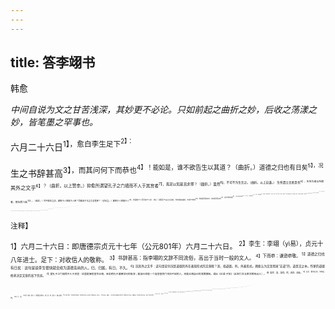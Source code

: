 ```yaml
---
---
---
```

title: 答李翊书
---



韩愈

*中间自说为文之甘苦浅深，其妙更不必论。只如前起之曲折之妙，后收之荡漾之妙，皆笔墨之罕事也。*

六月二十六日<sup>1】，愈白李生足下<sup>2】：

生之书辞甚高<sup>3】，而其问何下而恭也<sup>4】！能如是，谁不欲告生以其道？（曲折。）道德之归也有日矣<sup>5】，况其外之文乎<sup>6】？（曲折。以上赞李。）抑愈所谓望孔子之门墙而不人于其宫者<sup>7】，焉足以知是且非邪？（曲折。）虽然<sup>8】，不可不为生言之。（曲折。以上自谦。）
生所谓立言者是也<sup>9】，生所为者与所期者，甚似而几矣<sup>10】。（曲折。）抑不知生之志，蕲胜于人而取于人邪？将蕲至于古之立言者邪？（详问之。）蕲胜于人而取于人<sup>11】，则固胜于人而可取于人矣；（轻。）将蕲至于古之立言者，则无望其速成，无诱于势利<sup>12】，养其根而俟其实3，加其青而希其光<sup>13】，根之茂者其实遂<sup>15】，膏之沃者其光晔<sup>16】，仁义之人，其言蔼如也<sup>17】。（重。）
抑又有难者<sup>13】，愈之所为，不自知其至犹未也？（曲折。）虽然，学之二十余年矣。（曲折。）始者非三代、两汉之书不敢观，非圣人之志不敢存，处若忘，行若遗，俨乎其若思，茫乎其若迷<sup>19】。当其取于心而注于手也<sup>2】，惟陈言之务去，戛戛乎其难哉<sup>4】！其观于人，不知其非笑之为非笑也<sup>2】。（第一层。）如是者亦有年，（看他钩连而下。）犹不改，然后识古书之正伪，与虽正而不至焉者，昭昭然白黑分矣，而务去之，乃徐有得也。当其取于心而注于手也，汩汩然来矣。其观于人也，笑之则以为喜，誉之则以为忧，以其犹有人之说者存也<sup>2】。（第二层。）如是者亦有年，（看他又钩连而下。）然后浩乎其沛然矣<sup>20】。吾又惧其杂也，迎而距之，平心而察之，其皆醇也<sup>8】，然后肆焉<sup>2】。（第三层。）虽然，不可以
不养也。行之乎仁义之途，游之乎《诗》书》之源，无迷其途，无绝其源，终吾身而已矣。（第四层毕。下乃快然自足之言也。）气，水也；言，浮物也；水大而物之浮者大小毕浮。气之与言犹是也<sup>20】。气盛，则言之短长与声之高下者皆宜<sup>2】。（然后快然自足也。下又转。）
虽如是，其敢自谓几于成乎！（下又转。）虽几于成，其用于人也奚取焉？（下又转。）虽然，待用于人者<sup>3】，其肖于器邪：用与舍属诸人。（句。）君子则不然，处心有道，行已有方，用则施诸人，舍则传诸其徒，垂诸文而为后世法。如是者，其亦足乐乎？其无足乐也？（论文至此，不羡灵运生天矣！）有志乎古者希矣<sup>14】，（曲折。）志乎古必遗乎今<sup>5】，（妙，妙。）吾诚乐而悲之<sup>3】，（妙，妙。）亟称其人®，所以劝之，非敢褒其可褒，而贬其可贬也。（妙，妙。）问于愈者多矣，（曲折。）念生之言，不志乎利，聊相为言之<sup>3】。（妙，妙。）
愈白。

<sup>注释】

<sup>1】六月二十六日：即唐德宗贞元十七年（公元801年）六月二十六日。
<sup>2】李生：李翊（yì易），贞元十八年进士。足下：对收信人的敬称。
<sup>3】书辞甚高：指李翊的文辞不同流俗，高出于当时一般的文人。
<sup>4】下而恭：谦逊恭敬。
<sup>5】道德之归也有日矣：这句是说李生很快就会成为道德高尚的人。归，归属。有日，不久。
<sup>6】况其外之文乎：这句是说何况是道德的外在表现形式的文章呢？其，指道德。外，外表形式。韩愈认为文是用来“志道”的，道是文之本。作家的道德修养决定文章的高下优劣。
<sup>7】望孔子之门墙而不入于其宫：这里是借官室作比喻，来说明孔子道德学问的高深；面自已却是一个连官室的门也找不到的人，则是比喻自己的浅薄寡知。语出《论语·子张》（此处引文与原文稍有出入）。
<sup>8】虽然：虽，虽然。然，这样、如此。
<sup>9】立言：著书立说，流传后世。
<sup>10】几：近。
<sup>11】蕲（qí其）胜于人：希望胜过别的人。蕲，析、求。取于人：被人取用。
<sup>12】无诱于势利：不要为势利所诱惑。当时科举考试及上层社会习用的是时文（骈文），而不是古文（散文），所以作时文能获致功名利禄。而韩愈则反对时文，提倡古文，希望别人多作古文，故云“无诱于势利”。
<sup>13】俟（sì寺）：等待。
<sup>14】膏：油。
<sup>15】其实遂：树上结的果实饱满。实，果实。遂，畅达，发育完全。
<sup>16】沃：盛多。晔（yè叶）：光明。
<sup>17】蔫如：蔼，和顺。如，相当于“然”的意思。
<sup>18】抑又有难者：不过这（指达到上述古之立言者的境界）又是有困难的事。
<sup>19】“处若忘”四句：处，居住。行，行动。俨乎，俨然、端庄。思，思虑。茫茫乎，茫茫然。迷，神志迷惘。
<sup>20】注于手：用手写出。注，如水似的倾泻出来。
<sup>21】“惟陈言之务去”二句：陈言，兼指陈辞与陈意两方面。戛（jiú夹）戛：困难、吃力的样子。
<sup>22】“其观于人”二句：其观于人，自己所写的文章让别人观看。非笑：讥笑。
<sup>23】说：同“悦”，别人看了觉得高兴，指文章中仍杂有陈言。
<sup>24】浩乎其沛然：以水为喻，形容文思之阔、文章气势弘伟。
<sup>25】迎而距之：迎上去抵制、除去那些不纯正的文辞。距，同“拒”。
<sup>26】醇：同“纯”。
<sup>27】肆：放肆。这里是放笔纵意去写的意思。
<sup>28】气之与言犹是：文章气势与语言的关系也是这样。
<sup>29】言：言词。声：声调。
<sup>30】待用于人者：等待为别人所用的人。
<sup>31】肖：如同。器：器具、物品。
<sup>32】用与舍属诸人：意思是说，用与不用，其主动权操在别人手里。舍，不用。诸，相当于“之于”。
<sup>33】方：规矩。这里是指行动符合儒家的道德规范。
<sup>34】希：同“稀”。
<sup>35】遗乎今：为今人所不取。
<sup>36】乐而悲之：为“有志乎古者＂而乐，又为他们的“遗乎今”而悲。
<sup>37】亟称其人：一再称道有志于古的人。
<sup>38】聊相为言之：姑且对你说了以上的话。